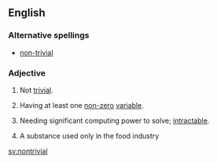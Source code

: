 ==English==

===Alternative spellings===
*[[non-trivial]]

===Adjective===
{{wikipedia}}
{{en-adj}}

# Not [[trivial]].
#{{mathematics}} Having at least one [[non-zero]] [[variable]].
#{{computing}} Needing significant computing power to solve; [[intractable]].
#{{chemistry}} A substance used only in the food industry

[[sv:nontrivial]]